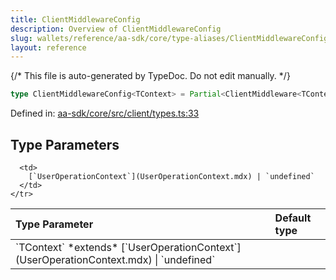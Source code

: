 ```yaml
---
title: ClientMiddlewareConfig
description: Overview of ClientMiddlewareConfig
slug: wallets/reference/aa-sdk/core/type-aliases/ClientMiddlewareConfig
layout: reference
---
```


{/* This file is auto-generated by TypeDoc. Do not edit manually. */}

```ts
type ClientMiddlewareConfig<TContext> = Partial<ClientMiddleware<TContext>>;
```

Defined in: [aa-sdk/core/src/client/types.ts:33](https://github.com/alchemyplatform/aa-sdk/blob/0cc60e9f694c242d91befdaa2f26cdec3ee389c5/aa-sdk/core/src/client/types.ts#L33)

## Type Parameters

<table>
  <thead>
    <tr>
      <th align="left">Type Parameter</th>
      <th align="left">Default type</th>
    </tr>
  </thead>

  <tbody>
    <tr>
      <td>
        `TContext` *extends* [`UserOperationContext`](UserOperationContext.mdx) | `undefined`
      </td>

      <td>
        [`UserOperationContext`](UserOperationContext.mdx) | `undefined`
      </td>
    </tr>

  </tbody>
</table>
